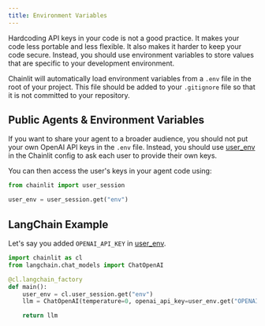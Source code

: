```yaml
---
title: Environment Variables
---
```


Hardcoding API keys in your code is not a good practice. It makes your code less portable and less flexible. It also makes it harder to keep your code secure. Instead, you should use environment variables to store values that are specific to your development environment.

Chainlit will automatically load environment variables from a `.env` file in the root of your project. This file should be added to your `.gitignore` file so that it is not committed to your repository.

## Public Agents & Environment Variables
If you want to share your agent to a broader audience, you should not put your own OpenAI API keys in the `.env` file.
Instead, you should use [user_env](/cloud/config) in the Chainlit config to ask each user to provide their own keys.

You can then access the user's keys in your agent code using:

```python
from chainlit import user_session

user_env = user_session.get("env")
```

## LangChain Example

Let's say you added `OPENAI_API_KEY` in [user_env](/cloud/config).

```python
import chainlit as cl
from langchain.chat_models import ChatOpenAI

@cl.langchain_factory
def main():
    user_env = cl.user_session.get("env")
    llm = ChatOpenAI(temperature=0, openai_api_key=user_env.get("OPENAI_API_KEY"),

    return llm